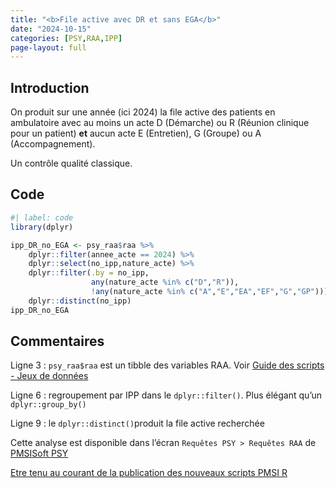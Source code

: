 ```yaml
---
title: "<b>File active avec DR et sans EGA</b>"
date: "2024-10-15"
categories: [PSY,RAA,IPP]
page-layout: full
---
```


## Introduction  

On produit sur une année (ici 2024) la file active des patients en ambulatoire avec au moins un acte D (Démarche) ou R (Réunion clinique pour un patient) **et** aucun acte E (Entretien), G (Groupe) ou A (Accompagnement).  

Un contrôle qualité classique.  

## Code  

```r
#| label: code
library(dplyr)

ipp_DR_no_EGA <- psy_raa$raa %>% 
    dplyr::filter(annee_acte == 2024) %>% 
    dplyr::select(no_ipp,nature_acte) %>% 
    dplyr::filter(.by = no_ipp,
                  any(nature_acte %in% c("D","R")),
                  !any(nature_acte %in% c("A","E","EA","EF","G","GP"))) %>% 
    dplyr::distinct(no_ipp)
ipp_DR_no_EGA
```

## Commentaires  

Ligne 3 : `psy_raa$raa` est un tibble des variables RAA. Voir [Guide des scripts - Jeux de données](https://www.datapmsi.com/guide_post#via-pmsisoft-standard) 

Ligne 6 : regroupement par IPP dans le `dplyr::filter()`. Plus élégant qu'un `dplyr::group_by()`  

Ligne 9 : le `dplyr::distinct()`produit la file active recherchée  

Cette analyse est disponible dans l'écran `Requêtes PSY > Requêtes RAA` de [PMSISoft PSY](https://www.pmsisoft.com/acces_pmsisoft_psy){target="_blank"}  

[Etre tenu au courant de la publication des nouveaux scripts PMSI R](http://www.lespmsi.com/scripts-pmsi-r/){target="_blank"}  
